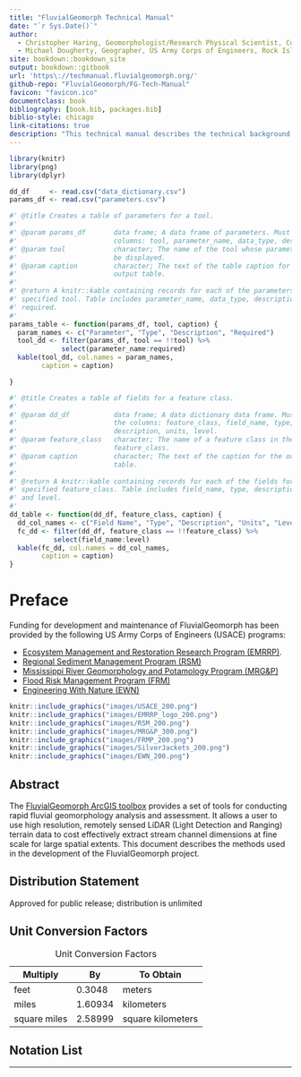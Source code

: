 ```yaml
--- 
title: "FluvialGeomorph Technical Manual"
date: "`r Sys.Date()`"
author: 
  - Christopher Haring, Geomorphologist/Research Physical Scientist, Coastal Hydraulics Laboratory, U.S. Army Corps of Engineers
  - Michael Dougherty, Geographer, US Army Corps of Engineers, Rock Island District
site: bookdown::bookdown_site
output: bookdown::gitbook
url: 'https\://techmanual.fluvialgeomorph.org/'
github-repo: "FluvialGeomorph/FG-Tech-Manual"
favicon: "favicon.ico"
documentclass: book
bibliography: [book.bib, packages.bib]
biblio-style: chicago
link-citations: true
description: "This technical manual describes the technical background of the FluvialGeomorph toolbox."
---
```


```r
library(knitr)
library(png)
library(dplyr)
```

```r
dd_df     <- read.csv("data_dictionary.csv")
params_df <- read.csv("parameters.csv")
```

```r
#' @title Creates a table of parameters for a tool.
#'
#' @param params_df       data frame; A data frame of parameters. Must have the
#'                        columns: tool, parameter_name, data_type, description, #'                        required. 
#' @param tool            character; The name of the tool whose parameters will
#'                        be displayed. 
#' @param caption         character; The text of the table caption for the 
#'                        output table. 
#'
#' @return A knitr::kable containing records for each of the parameters for the 
#' specified tool. Table includes parameter_name, data_type, description, 
#' required. 
#'
params_table <- function(params_df, tool, caption) {
  param_names <- c("Parameter", "Type", "Description", "Required")
  tool_dd <- filter(params_df, tool == !!tool) %>%
             select(parameter_name:required)
  kable(tool_dd, col.names = param_names,
        caption = caption)

}

#' @title Creates a table of fields for a feature class. 
#'
#' @param dd_df           data frame; A data dictionary data frame. Must have 
#'                        the columns: feature_class, field_name, type, 
#'                        description, units, level.
#' @param feature_class   character; The name of a feature class in the dd_df
#'                        feature_class.
#' @param caption         character; The text of the caption for the output 
#'                        table. 
#'
#' @return A knitr::kable containing records for each of the fields for the 
#' specified feature_class. Table includes field_name, type, description, units,
#' and level. 
#'
dd_table <- function(dd_df, feature_class, caption) {
  dd_col_names <- c("Field Name", "Type", "Description", "Units", "Level")
  fc_dd <- filter(dd_df, feature_class == !!feature_class) %>%
           select(field_name:level)
  kable(fc_dd, col.names = dd_col_names,
        caption = caption)
}
```



# Preface {-}
Funding for development and maintenance of FluvialGeomorph has been provided by the following US Army Corps of Engineers (USACE) programs:

* [Ecosystem Management and Restoration Research Program (EMRRP)](https://emrrp.el.erdc.dren.mil).
* [Regional Sediment Management Program (RSM)](https://rsm.usace.army.mil/)
* [Mississippi River Geomorphology and Potamology Program (MRG&P)](https://www.mvd.usace.army.mil/Missions/Mississippi-River-Science-Technology/MS-River-Geomorphology-Potamology/)
* [Flood Risk Management Program (FRM)](https://www.iwr.usace.army.mil/Missions/Flood-Risk-Management/Flood-Risk-Management-Program/)
* [Engineering With Nature (EWN)](https://ewn.el.erdc.dren.mil/)


```r
knitr::include_graphics("images/USACE_200.png")
knitr::include_graphics("images/EMRRP_logo_200.png")
knitr::include_graphics("images/RSM_200.png")
knitr::include_graphics("images/MRG&P_300.png")
knitr::include_graphics("images/FRMP_200.png")
knitr::include_graphics("images/SilverJackets_200.png")
knitr::include_graphics("images/EWN_200.png")
```


## Abstract
The [FluvialGeomorph ArcGIS toolbox](https://github.com/FluvialGeomorph/FluvialGeomorph-toolbox) provides a set of tools for conducting rapid fluvial geomorphology analysis and assessment. It allows a user to use high resolution, remotely sensed LiDAR (Light Detection and Ranging) terrain data to cost effectively extract stream channel dimensions at fine scale for large spatial extents. This document describes the methods used in the development of the FluvialGeomorph project. 


## Distribution Statement
Approved for public release; distribution is unlimited


## Unit Conversion Factors

Multiply               | By                | To Obtain
--------               | --                | ---------
feet                   | 0.3048            | meters
miles                  | 1.60934           | kilometers
square miles           | 2.58999           | square kilometers


Table: Unit Conversion Factors


## Notation List


***
